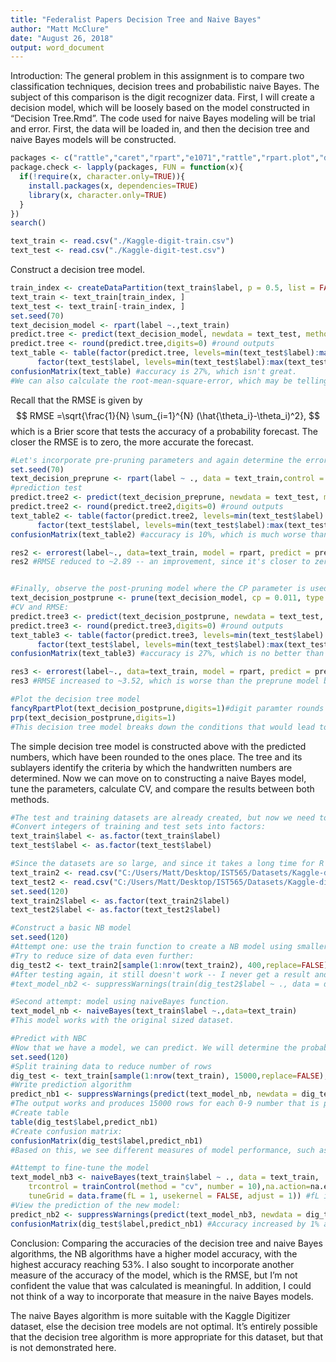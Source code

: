 ---
title: "Federalist Papers Decision Tree and Naive Bayes"
author: "Matt McClure"
date: "August 26, 2018"
output: word_document
---
Introduction:
The general problem in this assignment is to compare two classification techniques, decision trees and probabilistic naive Bayes. The subject of this comparison is the digit recognizer data. First, I will create a decision model, which will be loosely based on the model constructed in "Decision Tree.Rmd". The code used for naive Bayes modeling will be trial and error. First, the data will be loaded in, and then the decision tree and naive Bayes models will be constructed.
```{r Import Data}
packages <- c("rattle","caret","rpart","e1071","rattle","rpart.plot","dplyr","prediction","spls","C50","caTools","ipred","ElemStatLearn","klaR")
package.check <- lapply(packages, FUN = function(x){
  if(!require(x, character.only=TRUE)){
    install.packages(x, dependencies=TRUE)
    library(x, character.only=TRUE)
  }
})
search()

text_train <- read.csv("./Kaggle-digit-train.csv")
text_test <- read.csv("./Kaggle-digit-test.csv")
```
Construct a decision tree model.
```{r Decision Tree}
train_index <- createDataPartition(text_train$label, p = 0.5, list = FALSE) #50% of data from dataset and 50% for evaluation
text_train <- text_train[train_index, ]
text_test <- text_train[-train_index, ]
set.seed(70)
text_decision_model <- rpart(label ~.,text_train)
predict.tree <- predict(text_decision_model, newdata = text_test, method = "class")
predict.tree <- round(predict.tree,digits=0) #round outputs
text_table <- table(factor(predict.tree, levels=min(text_test$label):max(text_test$label)), 
      factor(text_test$label, levels=min(text_test$label):max(text_test$label)))
confusionMatrix(text_table) #accuracy is 27%, which isn't great.
#We can also calculate the root-mean-square-error, which may be telling of our setup.
```
Recall that the RMSE is given by
$$
RMSE =\sqrt{\frac{1}{N} \sum_{i=1}^{N} (\hat{\theta_i}-\theta_i)^2},
$$
which is a Brier score that tests the accuracy of a probability forecast. The closer the RMSE is to zero, the more accurate the forecast.
```{r}
#Let's incorporate pre-pruning parameters and again determine the error.
set.seed(70)
text_decision_preprune <- rpart(label ~ ., data = text_train,control = rpart.control(minsplit = 1, type = "prob", minbucket = 0, maxdepth = 30))
#prediction test
predict.tree2 <- predict(text_decision_preprune, newdata = text_test, method = "class")
predict.tree2 <- round(predict.tree2,digits=0) #round outputs
text_table2 <- table(factor(predict.tree2, levels=min(text_test$label):max(text_test$label)), 
      factor(text_test$label, levels=min(text_test$label):max(text_test$label)))
confusionMatrix(text_table2) #accuracy is 10%, which is much worse than what we started with.

res2 <- errorest(label~., data=text_train, model = rpart, predict = predict.tree2)
res2 #RMSE reduced to ~2.89 -- an improvement, since it's closer to zero.


#Finally, observe the post-pruning model where the CP parameter is used:
text_decision_postprune <- prune(text_decision_model, cp = 0.011, type = "prob")
#CV and RMSE:
predict.tree3 <- predict(text_decision_postprune, newdata = text_test, method = "vector")
predict.tree3 <- round(predict.tree3,digits=0) #round outputs
text_table3 <- table(factor(predict.tree3, levels=min(text_test$label):max(text_test$label)), 
      factor(text_test$label, levels=min(text_test$label):max(text_test$label)))
confusionMatrix(text_table3) #accuracy is 27%, which is no better than what we started with.

res3 <- errorest(label~., data=text_train, model = rpart, predict = predict.tree3)
res3 #RMSE increased to ~3.52, which is worse than the preprune model but marginally better than the original model. Nevertheless, this model should provide a better tree with more layers compared to the prepruned model.

#Plot the decision tree model
fancyRpartPlot(text_decision_postprune,digits=1)#digit paramter rounds output to whole numbers
prp(text_decision_postprune,digits=1)
#This decision tree model breaks down the conditions that would lead to numbers being predicted.

```
The simple decision tree model is constructed above with the predicted numbers, which have been rounded to the ones place. The tree and its sublayers identify the criteria by which the handwritten numbers are determined. Now we can move on to constructing a naive Bayes model, tune the parameters, calculate CV, and compare the results between both methods.

```{r Naive Bayes (NB)}
#The test and training datasets are already created, but now we need to create a validation dataset.
#Convert integers of training and test sets into factors:
text_train$label <- as.factor(text_train$label)
text_test$label <- as.factor(text_test$label)

#Since the datasets are so large, and since it takes a long time for R to create a model using the train function, we'll switch to the smaller dataset.
text_train2 <- read.csv("C:/Users/Matt/Desktop/IST565/Datasets/Kaggle-digit-train-sample-small-1400.csv")
text_test2 <- read.csv("C:/Users/Matt/Desktop/IST565/Datasets/Kaggle-digit-test-sample1000.csv")
set.seed(120)
text_train2$label <- as.factor(text_train2$label)
text_test2$label <- as.factor(text_test2$label)

#Construct a basic NB model
set.seed(120)
#Attempt one: use the train function to create a NB model using smaller 1400-sized dataset. The model takes too long to process (it never concludes).
#Try to reduce size of data even further:
dig_test2 <- text_train2[sample(1:nrow(text_train2), 400,replace=FALSE),]
#After testing again, it still doesn't work -- I never get a result and the process never finishes. I have attempted numerous changes of parameters and data to no avail.
#text_model_nb2 <- suppressWarnings(train(dig_test2$label ~ ., data = dig_test2, method = "nb",na.action=na.exclude))

#Second attempt: model using naiveBayes function.
text_model_nb <- naiveBayes(text_train$label ~.,data=text_train)
#This model works with the original sized dataset.

#Predict with NBC
#Now that we have a model, we can predict. We will determine the probabilities using type "raw". I also employ a 10-fold CV test to compare with the decision tree model above.
set.seed(120)
#Split training data to reduce number of rows
dig_test <- text_train[sample(1:nrow(text_train), 15000,replace=FALSE),]
#Write prediction algorithm
predict_nb1 <- suppressWarnings(predict(text_model_nb, newdata = dig_test, type = "class",trcontrol = trainControl(method = "cv", number = 10),na.action=na.exclude))
#The output works and produces 15000 rows for each 0-9 number that is predicted.
#Create table
table(dig_test$label,predict_nb1)
#Create confusion matrix:
confusionMatrix(dig_test$label,predict_nb1)
#Based on this, we see different measures of model performance, such as accuracy, kappa, and p-values. The accuracy is 52%, which is mediocre.

#Attempt to fine-tune the model
text_model_nb3 <- naiveBayes(text_train$label ~ ., data = text_train,
    trcontrol = trainControl(method = "cv", number = 10),na.action=na.exclude,
    tuneGrid = data.frame(fL = 1, usekernel = FALSE, adjust = 1)) #fL is a smoothing paramter that avoids the zero probability issue; userkernal = false means using normal dist.
#View the prediction of the new model:
predict_nb2 <- suppressWarnings(predict(text_model_nb3, newdata = dig_test, type = "class",na.action=na.exclude))
confusionMatrix(dig_test$label,predict_nb1) #Accuracy increased by 1% and is 53%, which still isn't great, but it is higher than that which what achieved in the decision tree models.
```
Conclusion: Comparing the accuracies of the decision tree and naive Bayes algorithms, the NB algorithms have a higher model accuracy, with the highest accuracy reaching 53%. I also sought to incorporate another measure of the accuracy of the model, which is the RMSE, but I'm not confident the value that was calculated is meaningful. In addition, I could not think of a way to incorporate that measure in the naive Bayes models.

The naive Bayes algorithm is more suitable with the Kaggle Digitizer dataset, else the decision tree models are not optimal. It's entirely possible that the decision tree algorithm is more appropriate for this dataset, but that is not demonstrated here.

